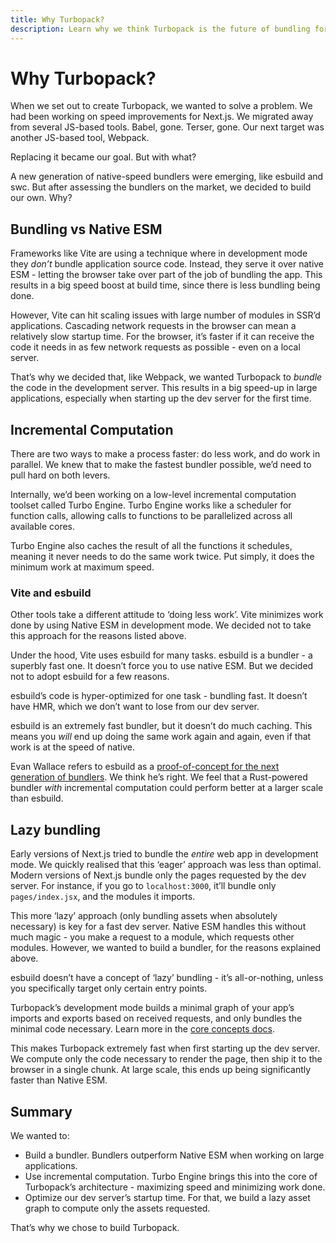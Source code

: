 ```yaml
---
title: Why Turbopack?
description: Learn why we think Turbopack is the future of bundling for the web.
---
```


# Why Turbopack?

When we set out to create Turbopack, we wanted to solve a problem. We had been working on speed improvements for Next.js. We migrated away from several JS-based tools. Babel, gone. Terser, gone. Our next target was another JS-based tool, Webpack.

Replacing it became our goal. But with what?

A new generation of native-speed bundlers were emerging, like esbuild and swc. But after assessing the bundlers on the market, we decided to build our own. Why?

## Bundling vs Native ESM

Frameworks like Vite are using a technique where in development mode they _don’t_ bundle application source code. Instead, they serve it over native ESM - letting the browser take over part of the job of bundling the app. This results in a big speed boost at build time, since there is less bundling being done.

However, Vite can hit scaling issues with large number of modules in SSR’d applications. Cascading network requests in the browser can mean a relatively slow startup time. For the browser, it’s faster if it can receive the code it needs in as few network requests as possible - even on a local server.

That’s why we decided that, like Webpack, we wanted Turbopack to _bundle_ the code in the development server. This results in a big speed-up in large applications, especially when starting up the dev server for the first time.

## Incremental Computation

There are two ways to make a process faster: do less work, and do work in parallel. We knew that to make the fastest bundler possible, we’d need to pull hard on both levers.

Internally, we’d been working on a low-level incremental computation toolset called Turbo Engine. Turbo Engine works like a scheduler for function calls, allowing calls to functions to be parallelized across all available cores.

Turbo Engine also caches the result of all the functions it schedules, meaning it never needs to do the same work twice. Put simply, it does the minimum work at maximum speed.

### Vite and esbuild

Other tools take a different attitude to ‘doing less work’. Vite minimizes work done by using Native ESM in development mode. We decided not to take this approach for the reasons listed above.

Under the hood, Vite uses esbuild for many tasks. esbuild is a bundler - a superbly fast one. It doesn’t force you to use native ESM. But we decided not to adopt esbuild for a few reasons.

esbuild’s code is hyper-optimized for one task - bundling fast. It doesn’t have HMR, which we don’t want to lose from our dev server.

esbuild is an extremely fast bundler, but it doesn’t do much caching. This means you _will_ end up doing the same work again and again, even if that work is at the speed of native.

Evan Wallace refers to esbuild as a [proof-of-concept for the next generation of bundlers](https://news.ycombinator.com/item?id=22336334). We think he’s right. We feel that a Rust-powered bundler _with_ incremental computation could perform better at a larger scale than esbuild.

## Lazy bundling

Early versions of Next.js tried to bundle the _entire_ web app in development mode. We quickly realised that this ‘eager’ approach was less than optimal. Modern versions of Next.js bundle only the pages requested by the dev server. For instance, if you go to `localhost:3000`, it’ll bundle only `pages/index.jsx`, and the modules it imports.

This more ‘lazy’ approach (only bundling assets when absolutely necessary) is key for a fast dev server. Native ESM handles this without much magic - you make a request to a module, which requests other modules. However, we wanted to build a bundler, for the reasons explained above.

esbuild doesn’t have a concept of ‘lazy’ bundling - it’s all-or-nothing, unless you specifically target only certain entry points.

Turbopack’s development mode builds a minimal graph of your app’s imports and exports based on received requests, and only bundles the minimal code necessary. Learn more in the [core concepts docs](core-concepts).

This makes Turbopack extremely fast when first starting up the dev server. We compute only the code necessary to render the page, then ship it to the browser in a single chunk. At large scale, this ends up being significantly faster than Native ESM.

## Summary

We wanted to:

- Build a bundler. Bundlers outperform Native ESM when working on large applications.
- Use incremental computation. Turbo Engine brings this into the core of Turbopack’s architecture - maximizing speed and minimizing work done.
- Optimize our dev server’s startup time. For that, we build a lazy asset graph to compute only the assets requested.

That’s why we chose to build Turbopack.
